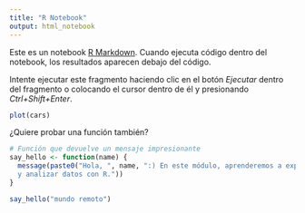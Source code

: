 ```yaml
---
title: "R Notebook"
output: html_notebook
---
```


Este es un notebook [R Markdown](http://rmarkdown.rstudio.com). Cuando ejecuta código dentro del notebook, los resultados aparecen debajo del código.

Intente ejecutar este fragmento haciendo clic en el botón *Ejecutar* dentro del fragmento o colocando el cursor dentro de él y presionando *Ctrl+Shift+Enter*.

```r
plot(cars)
```

¿Quiere probar una función también?
```r
# Función que devuelve un mensaje impresionante
say_hello <- function(name) {
  message(paste0("Hola, ", name, ":) En este módulo, aprenderemos a explorar
  y analizar datos con R."))
}

say_hello("mundo remoto")

```


